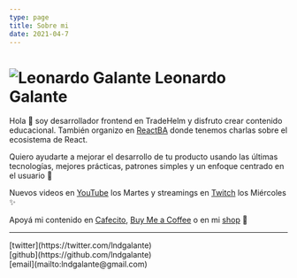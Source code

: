 ```yaml
---
type: page
title: Sobre mi
date: 2021-04-7
---
```


# ![Leonardo Galante](/images/lg.png) Leonardo Galante

Hola 👋 soy desarrollador frontend en TradeHelm y disfruto crear contenido educacional.
También organizo en [ReactBA](https://www.meetup.com/es-ES/React-en-Buenos-Aires) donde tenemos charlas sobre el ecosistema de React.

Quiero ayudarte a mejorar el desarrollo de tu producto usando las últimas tecnologías, mejores prácticas, patrones simples y un enfoque centrado en el usuario 💎

Nuevos videos en [YouTube](https://youtube.com/c/leonardogalante) los Martes y streamings en [Twitch](https://www.twitch.tv/lndgalante) los Miércoles ✨

Apoyá mi contenido en [Cafecito](https://cafecito.app/leonardogalante), [Buy Me a Coffee](https://www.buymeacoffee.com/lndgalant) o en mi [shop](https://github.com/sponsors/lndgalante) 👕

---

<div>
  [twitter](https://twitter.com/lndgalante)
  <br />
  [github](https://github.com/lndgalante)
  <br />
  [email](mailto:lndgalante@gmail.com)
</div>
